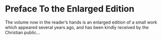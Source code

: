 # Preface To the Enlarged Edition {-}

The volume now in the reader's hands is an enlarged edition of a small work which appeared several years ago, and has been kindly received by the Christian public...
